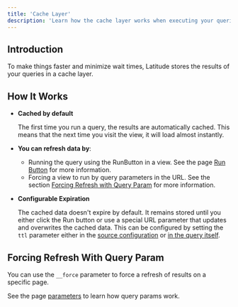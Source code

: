 ```yaml
---
title: 'Cache Layer'
description: 'Learn how the cache layer works when executing your queries and views.'
---
```


## Introduction

To make things faster and minimize wait times, Latitude stores the results of your queries in a cache layer.

##  How It Works

 - **Cached by default**
   
    The first time you run a query, the results are automatically cached. This means that the next time you visit the view, it will load almost instantly.

 - **You can refresh data by**:
 
   - Running the query using the RunButton in a view. See the page [Run Button](/views/components/interaction/run-button) for more information.
   - Forcing a view to run by query parameters in the URL. See the section [Forcing Refresh with Query Param](#forcing-refresh-with-query-param) for more information.

 - **Configurable Expiration**

    The cached data doesn't expire by default. It remains stored until you either click the Run button or use a special URL parameter that updates and overwrites the cached data.
    This can be configured by setting the `ttl` parameter either in the [source configuration](/sources/additional-config) or [in the query itself](/queries/advanced/config).
   
 ## Forcing Refresh With Query Param

You can use the `__force` parameter to force a refresh of results on a specific page. 

See the page [parameters](/queries/logic/parameters) to learn how query params work.